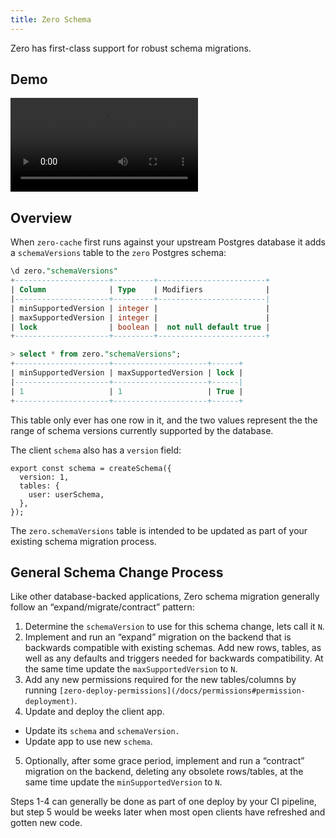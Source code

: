 ```yaml
---
title: Zero Schema
---
```


Zero has first-class support for robust schema migrations.

## Demo

<Video
  src="https://d2nzlypqdo5xbb.cloudfront.net/video/migrations.mp4"
  alt="Migrations demo"
/>

## Overview

When `zero-cache` first runs against your upstream Postgres database it adds a `schemaVersions` table to the `zero` Postgres schema:

```sql
\d zero."schemaVersions"
+---------------------+---------+------------------------+
| Column              | Type    | Modifiers              |
|---------------------+---------+------------------------|
| minSupportedVersion | integer |                        |
| maxSupportedVersion | integer |                        |
| lock                | boolean |  not null default true |
+---------------------+---------+------------------------+

> select * from zero."schemaVersions";
+---------------------+---------------------+------+
| minSupportedVersion | maxSupportedVersion | lock |
|---------------------+---------------------+------|
| 1                   | 1                   | True |
+---------------------+---------------------+------+
```

This table only ever has one row in it, and the two values represent the the range of schema versions currently supported by the database.

The client `schema` also has a `version` field:

```tsx
export const schema = createSchema({
  version: 1,
  tables: {
    user: userSchema,
  },
});
```

The `zero.schemaVersions` table is intended to be updated as part of your existing schema migration process.

## General Schema Change Process

Like other database-backed applications, Zero schema migration generally follow an “expand/migrate/contract” pattern:

1. Determine the `schemaVersion` to use for this schema change, lets call it `N`.
2. Implement and run an “expand” migration on the backend that is backwards compatible with existing schemas. Add new rows, tables, as well as any defaults and triggers needed for backwards compatibility. At the same time update the `maxSupportedVersion` to `N`.
3. Add any new permissions required for the new tables/columns by running `[zero-deploy-permissions](/docs/permissions#permission-deployment)`.
4. Update and deploy the client app.
  - Update its `schema` and `schemaVersion.`
  - Update app to use new `schema`.
5. Optionally, after some grace period, implement and run a “contract” migration on the backend, deleting any obsolete rows/tables, at the same time update the `minSupportedVersion` to `N`.

Steps 1-4 can generally be done as part of one deploy by your CI pipeline, but step 5 would be weeks later when most open clients have refreshed and gotten new code.
